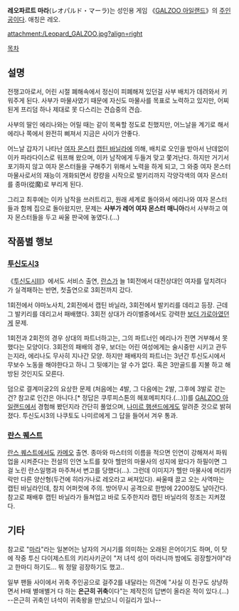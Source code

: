 '''레오파르트 마라'''(レオパルド・マーラ)는 성인용 게임 《[[GALZOO 아일랜드]]》의 [[주인공]]이다. 애칭은 레오. 

attachment:/Leopard_GALZOO.jpg?align=right

[[목차]]

== 설명 ==
전쟁고아로서, 어린 시절 폐해속에서 정신이 피폐해져 있던걸 사부 배치가 데려와서 키워주게 된다. 사부가 마물사였기 때문에 자신도 마물사를 목표로 노력하고 있지만, 어찌된게 프리덤 하나 제대로 못 다스리는 견습중의 견습. 

사부의 딸인 에리나와는 어릴 때는 같이 목욕할 정도로 친했지만, 어느날을 계기로 해서 에리나 쪽에서 완전히 삐져서 지금은 사이가 안좋다.

어느날 갑자기 나타난 [[여자 몬스터]] [[캡틴 바닐라]]에 의해, 배치로 오인을 받아서 난데없이 이카 파라다이스로 워프해 왔으며, 이카 남작에게 두들겨 맞고 쫓겨난다. 하지만 거기서 포기하지 않고 여자 몬스터들을 구해주기 위해서 노력을 하게 되고, 그 와중 여자 몬스터 마물사로서의 재능이 개화되면서 컁컁을 시작으로 발키리까지 각양각색의 여자 몬스터를 종마(從魔)로 부리게 된다.

그리고 최후에는 이카 남작을 쓰러트리고, 원래 세계로 돌아와서 에리나와 여자 몬스터들과 함께 집으로 돌아왔지만, 문제는 '''사부가 레어 여자 몬스터 매니아'''라서 사부하고 여자 몬스터들을 두고 싸울 판국에 놓였다.(…)

== 작품별 행보 ==
=== [[투신도시3]] ===
《[[투신도시Ⅲ]]》에서도 서비스 출연, [[란스]]가 늘 1회전에서 대전상대인 여자를 덮치려다가 실격패하는 반면, 첫출연으로 3회전까지 갔다.

1회전에서 야마노사치, 2회전에서 캡틴 바닐라, 3회전에서 발키리를 데리고 등장. 근데 그 발키리를 데리고서 패배했다. 3회전 상대가 라이벌중에서도 강력한 [[보더 가로아]]였던게 문제.

1회전과 2회전의 경우 상대의 파트너하고는, 그의 파트너인 에리나가 전면 거부해서 못했다는 모양이다. 3회전의 패배의 경우, 보더는 어린 여성에게는 술시중만 시키고 관두는지라, 에리나도 무사히 지나간 모양. 하지만 패배자의 파트너는 3년간 투신도시에서 무보수 노동을 해야한다고 하니 그 뒷얘기는 알 수가 없다. 혹은 3만골드를 지불 하고 해방된 것인지도 모른다.

덤으로 결계미궁2의 요상한 문제 (처음에는 4발, 그 다음에는 2발, 그후에 3발로 걷는 건? 참고로 인간은 아니다.[* 정답은 쿠루피스톤의 헤포메피치다.(...)])를 [[GALZOO 아일랜드]]에서 경험해 봤던지라 간단히 풀었으며, [[나미르 햄샌드]]에게도 알려준 것으로 밝혀졌다. 투신도시3의 나쿠토도 나미르에게 그 답을 들어서 겨우 통과.

=== [[란스 퀘스트]] ===
[[란스 퀘스트]]에서도 [[카메오]] 출연. 종마와 마스터의 이름을 적으면 인연이 강해져서 파워업을 시켜준다는 전설의 인연 노트를 찾아 헬만의 마물사의 성지에 왔다가 하필이면 그걸 노린 란스일행과 마주쳐서 변고를 당했다(…). 그런데 이미지가 헬만 마물사에 머리카락만 다른 양산형(두건에 히라가나로 레오라고 써져있다). 싸울때 끌고 오는 사역마는 캡틴 바닐라인데, 참치 어퍼컷에 주의. 방어무시 공격으로 한방에 2200정도 날아간다. 참고로 패배후 캡틴 바닐라가 들쳐업고 바로 도주한지라 캡틴 바닐라의 정조는 지켜졌다.

== 기타 ==
참고로 "[[마라]]"라는 일본어는 남자의 거시기를 의미하는 오래된 은어이기도 하며, 이 탓에 작중 투신 다이제스트의 키리사키군이 "저 녀석 성이 마라니까 밤에도 굉장할거야"라고 한마디 하기도… 뭐 정말 굉장하기도 했고..

일부 팬들 사이에서 귀축 주인공으로 걸주2를 내달라는 의견에 "사실 이 친구도 상냥하면서 H때 별애별거 다 하는 '''은근히 귀축'''이다"는 제작진의 답변이 올라온 적이 있다.(…) --은근히 귀축인 녀석이 귀축왕을 만났으니 이길리가 있나--
